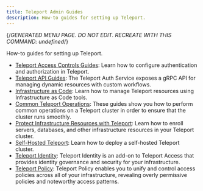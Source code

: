 ```yaml
---
title: Teleport Admin Guides
description: How-to guides for setting up Teleport.
---
```


{/*GENERATED MENU PAGE. DO NOT EDIT. RECREATE WITH THIS COMMAND:
undefined*/}

How-to guides for setting up Teleport.

- [Teleport Access Controls Guides](admin-guides/access-controls.mdx): Learn how to configure authentication and authorization in Teleport.
- [Teleport API Guides](admin-guides/api.mdx): The Teleport Auth Service exposes a gRPC API for managing dynamic resources with custom workflows.
- [Infrastructure as Code](admin-guides/infrastructure-as-code.mdx): Learn how to manage Teleport resources using Infrastructure as Code tools.
- [Common Teleport Operations](admin-guides/operations.mdx): These guides show you how to perform common operations on a Teleport cluster in order to ensure that the cluster runs smoothly.
- [Protect Infrastructure Resources with Teleport](admin-guides/protect-resources.mdx): Learn how to enroll servers, databases, and other infrastructure resources in your Teleport cluster.
- [Self-Hosted Teleport](admin-guides/self-hosted-teleport.mdx): Learn how to deploy a self-hosted Teleport cluster.
- [Teleport Identity](admin-guides/teleport-identity.mdx): Teleport Identity is an add-on to Teleport Access that provides identity governance and security for your infrastructure.
- [Teleport Policy](admin-guides/teleport-policy.mdx): Teleport Policy enables you to unify and control access policies across all of your infrastructure, revealing overly permissive policies and noteworthy access patterns.

